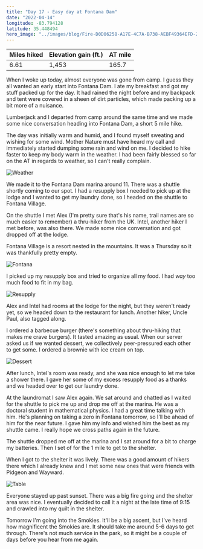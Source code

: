 ```yaml
---
title: "Day 17 - Easy day at Fontana Dam"
date: "2022-04-14"
longitude: -83.794128
latitude: 35.448494
hero_image: "../images/blog/Fire-D0D06258-A17E-4C7A-B738-AEBF49364EFD-20220414215049.png"
---
```


| Miles hiked | Elevation gain (ft.) | AT mile |
| ----------- | -------------- | -------- |
| 6.61 | 1,453 | 165.7 |

When I woke up today, almost everyone was gone from camp. I guess they all wanted an early start into Fontana Dam. I ate my breakfast and got my stuff packed up for the day. It had rained the night before and my backpack and tent were covered in a sheen of dirt particles, which made packing up a bit more of a nuisance.

Lumberjack and I departed from camp around the same time and we made some nice conversation heading into Fontana Dam, a short 5 mile hike. 

The day was initially warm and humid, and I found myself sweating and wishing for some wind. Mother Nature must have heard my call and immediately started dumping some rain and wind on me. I decided to hike faster to keep my body warm in the weather. I had been fairly blessed so far on the AT in regards to weather, so I can't really complain.

![Weather](../images/blog/Weather-D0D06258-A17E-4C7A-B738-AEBF49364EFD-20220414182347.png)

We made it to the Fontana Dam marina around 11. There was a shuttle shortly coming to our spot. I had a resupply box I needed to pick up at the lodge and I wanted to get my laundry done, so I headed on the shuttle to Fontana Village.

On the shuttle I met Alex (I'm pretty sure that's his name, trail names are so much easier to remember) a thru-hiker from the UK. Intel, another hiker I met before, was also there. We made some nice conversation and got dropped off at the lodge.

Fontana Village is a resort nested in the mountains. It was a Thursday so it was thankfully pretty empty.

![Fontana](../images/blog/Fontana-D0D06258-A17E-4C7A-B738-AEBF49364EFD-20220414184014.png)

I picked up my resupply box and tried to organize all my food. I had _way_ too much food to fit in my bag.

![Resupply](../images/blog/Resupply-D0D06258-A17E-4C7A-B738-AEBF49364EFD-20220414183656.png)

Alex and Intel had rooms at the lodge for the night, but they weren't ready yet, so we headed down to the restaurant for lunch. Another hiker, Uncle Paul, also tagged along.

I ordered a barbecue burger (there's something about thru-hiking that makes me crave burgers). It tasted amazing as usual. When our server asked us if we wanted dessert, we collectively peer-pressured each other to get some. I ordered a brownie with ice cream on top.

![Dessert](../images/blog/Dessert-D0D06258-A17E-4C7A-B738-AEBF49364EFD-20220414183434.png)

After lunch, Intel's room was ready, and she was nice enough to let me take a shower there. I gave her some of my excess resupply food as a thanks and we headed over to get our laundry done. 

At the laundromat I saw Alex again. We sat around and chatted as I waited for the shuttle to pick me up and drop me off at the marina. He was a doctoral student in mathematical physics. I had a great time talking with him. He's planning on taking a zero in Fontana tomorrow, so I'll be ahead of him for the near future. I gave him my info and wished him the best as my shuttle came. I really hope we cross paths again in the future.

The shuttle dropped me off at the marina and I sat around for a bit to charge my batteries. Then I set of for the 1 mile to get to the shelter.

When I got to the shelter it was lively. There was a good amount of hikers there which I already knew and I met some new ones that were friends with Pidgeon and Wayward.

![Table](../images/blog/Table-D0D06258-A17E-4C7A-B738-AEBF49364EFD-20220414215348.png)

Everyone stayed up past sunset. There was a big fire going and the shelter area was nice. I eventually decided to call it a night at the late time of 9:15 and crawled into my quilt in the shelter.

Tomorrow I'm going into the Smokies. It'll be a big ascent, but I've heard how magnificent the Smokies are. It should take me around 5-6 days to get through. There's not much service in the park, so it might be a couple of days before you hear from me again.
